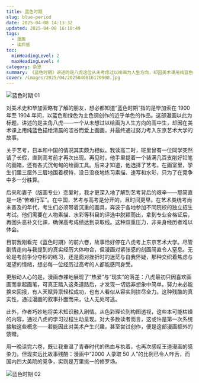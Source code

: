 ```yaml
---
title: 蓝色时期
slug: blue-period
date: 2025-04-08 14:13:32
updated: 2025-04-08 16:18:49
tags:
  - 漫画
  - 读后感
toc:
  minHeadingLevel: 2
  maxHeadingLevel: 4
category: 杂思
summary: 《蓝色时期》讲述的是八虎这位从未考虑过以绘画为人生方向，却因美术课用纯蓝色绘制了清晨的涩谷而喜欢上画画，并以此为契机成为一名艺考生考上东艺的故事。
cover: /images/2025/04/2025040816170900.jpg
---
```


![蓝色时期 01](/images/2025/04/2025040816241200.jpg)

<MusicPlayer netease={1905684042} />

对美术史和毕加索略有了解的朋友，想必都知道“蓝色时期”指的是毕加索在 1900 年至 1904 年间，以蓝色和绿色为主色调创作的近乎单色的作品。这部漫画以此为标题，讲述的是主角八虎——一个从未想过以绘画为人生方向的高中生，却因在美术课上用纯蓝色描绘清晨的涩谷而爱上画画，并最终通过努力考入东京艺术大学的故事。

关于艺考，日本和中国的情况其实颇为相似。我读高二时，班里曾有一位同学突然请了长假，直到高考前才再次出现。再见时，他手里提着一个装满几百支削好铅笔的画箱，还有各式沉甸甸的绘画工具。后来才知道，他选择了艺考。在画室里，学生们里三层外三层地围着模特，没日没夜地练习素描、速写和水彩，只为了在竞争中多一分胜算。

后来和妻子（版画专业）恋爱时，我才更深入地了解到艺考背后的艰辛——那简直是一场“苦难行军”。在中国，艺考与高考是分开的，且时间更早。在艺术类统考尚未普及的年代，考生们必须带着沉重的画具，奔波于各地参加不同院校的独立招生考试。他们需要在人物素描、水彩等科目的评选中脱颖而出，拿到专业合格证后，再回头恶补文化课，确保高考成绩达到录取线。这种双重压力，非亲身经历者难以体会。

目前我刚看完《蓝色时期》的前六卷，故事恰好停在八虎考上东京艺术大学。尽管剧情走向与我提到的真实经历大体吻合，但漫画对紧张感的刻画简直令人窒息。无论是考前争分夺秒的练习，还是面对挫折时的迷茫与自我怀疑，那种交织着焦虑与渴望的情绪，想必每一位经历过高考的人都能感同身受。

更触动人心的是，漫画赤裸地展现了“热爱”与“现实”的落差：八虎最初只因喜欢画画而拿起画笔，可真正踏入这条道路后，才发现一切远非想象中简单。努力未必能换来回报，有人天赋异禀轻松成功，也有人看似从容实则拼尽全力。这种残酷的真实性，通过漫画的叙事扑面而来，让人无处可逃。

此外，作者巧妙地将美术知识融入剧情。从色彩理论到构图透视，这些本可能枯燥的内容，通过八虎的学习过程生动呈现。对大多数读者而言，这或许是第一次系统接触这些概念——若能因此对美术产生兴趣，甚至尝试创作，便是这部漫画额外的馈赠。

用一晚读完六卷，既让我重温了青春时代的热血与执着，也再次感叹王道漫画的感染力。但现实远比故事残酷：漫画中“2000 人录取 50 人”的比例已令人咋舌，而国内四大美院的竞争，实则是万里挑一的修罗场。

![蓝色时期 02](/images/2025/04/2025040816241900.jpg)

